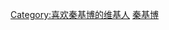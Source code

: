 {{Userbox
  |id={{lang|ja|秦}}<br>{{lang|ja|基博}}
  |id-c=deepskyblue
  |id-fc=navy
  |id-s=12
  |info=这个用户喜欢听'''[[秦基博]]'''的歌。
  |info-c=skyblue
  |info-s=9
  |info-fc=black
  |border-c=black
  |border-s=1
}}<includeonly>[[Category:喜欢秦基博的维基人]]</includeonly>
<noinclude>[[Category:藝人用戶框模板|秦基博]]</noinclude>